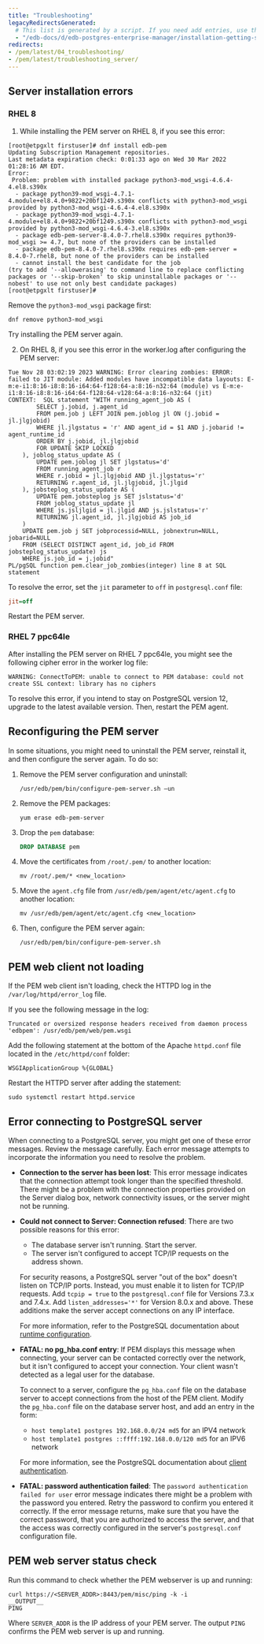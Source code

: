 ```yaml
---
title: "Troubleshooting"
legacyRedirectsGenerated:
  # This list is generated by a script. If you need add entries, use the `legacyRedirects` key.
  - "/edb-docs/d/edb-postgres-enterprise-manager/installation-getting-started/upgrade-migration-guide/8.0/troubleshooting.html"
redirects:
- /pem/latest/04_troubleshooting/
- /pem/latest/troubleshooting_server/
---
```


<div id="Troubleshooting" class="registered_link"></div>

##  Server installation errors

### RHEL 8

1. While installing the PEM server on RHEL 8, if you see this error:

```text
[root@etpgxlt firstuser]# dnf install edb-pem
Updating Subscription Management repositories.
Last metadata expiration check: 0:01:33 ago on Wed 30 Mar 2022 01:28:16 AM EDT.
Error: 
 Problem: problem with installed package python3-mod_wsgi-4.6.4-4.el8.s390x
  - package python39-mod_wsgi-4.7.1-4.module+el8.4.0+9822+20bf1249.s390x conflicts with python3-mod_wsgi provided by python3-mod_wsgi-4.6.4-4.el8.s390x
  - package python39-mod_wsgi-4.7.1-4.module+el8.4.0+9822+20bf1249.s390x conflicts with python3-mod_wsgi provided by python3-mod_wsgi-4.6.4-3.el8.s390x
  - package edb-pem-server-8.4.0-7.rhel8.s390x requires python39-mod_wsgi >= 4.7, but none of the providers can be installed
  - package edb-pem-8.4.0-7.rhel8.s390x requires edb-pem-server = 8.4.0-7.rhel8, but none of the providers can be installed
  - cannot install the best candidate for the job
(try to add '--allowerasing' to command line to replace conflicting packages or '--skip-broken' to skip uninstallable packages or '--nobest' to use not only best candidate packages)
[root@etpgxlt firstuser]# 
```

  Remove the `python3-mod_wsgi` package first:

```shell
dnf remove python3-mod_wsgi
```

Try installing the PEM server again.

2. On RHEL 8, if you see this error in the worker.log after configuring the PEM server:

```text
Tue Nov 28 03:02:19 2023 WARNING: Error clearing zombies: ERROR:  failed to JIT module: Added modules have incompatible data layouts: E-m:e-i1:8:16-i8:8:16-i64:64-f128:64-a:8:16-n32:64 (module) vs E-m:e-i1:8:16-i8:8:16-i64:64-f128:64-v128:64-a:8:16-n32:64 (jit)
CONTEXT:  SQL statement "WITH running_agent_job AS (
		SELECT j.jobid, j.agent_id
		FROM pem.job j LEFT JOIN pem.joblog jl ON (j.jobid = jl.jlgjobid)
		WHERE jl.jlgstatus = 'r' AND agent_id = $1 AND j.jobarid != agent_runtime_id
		ORDER BY j.jobid, jl.jlgjobid
		FOR UPDATE SKIP LOCKED
	), joblog_status_update AS (
		UPDATE pem.joblog jl SET jlgstatus='d'
		FROM running_agent_job r
		WHERE r.jobid = jl.jlgjobid AND jl.jlgstatus='r'
		RETURNING r.agent_id, jl.jlgjobid, jl.jlgid
	), jobsteplog_status_update AS (
		UPDATE pem.jobsteplog js SET jslstatus='d'
		FROM joblog_status_update jl
		WHERE js.jsljlgid = jl.jlgid AND js.jslstatus='r'
		RETURNING jl.agent_id, jl.jlgjobid AS job_id
	)
	UPDATE pem.job j SET jobprocessid=NULL, jobnextrun=NULL, jobarid=NULL
	FROM (SELECT DISTINCT agent_id, job_id FROM jobsteplog_status_update) js
	WHERE js.job_id = j.jobid"
PL/pgSQL function pem.clear_job_zombies(integer) line 8 at SQL statement
```

  To resolve the error, set the `jit` parameter to `off` in `postgresql.conf` file:

  ```ini
  jit=off
  ```

  Restart the PEM server.

### RHEL 7 ppc64le

After installing the PEM server on RHEL 7 ppc64le, you might see the following cipher error in the worker log file:

```text
WARNING: ConnectToPEM: unable to connect to PEM database: could not create SSL context: library has no ciphers
```

To resolve this error, if you intend to stay on PostgreSQL version 12, upgrade to the latest available version. Then, restart the PEM agent.

## Reconfiguring the PEM server

In some situations, you might need to uninstall the PEM server, reinstall it, and then configure the server again. To do so:

1.  Remove the PEM server configuration and uninstall:

    ```shell
    /usr/edb/pem/bin/configure-pem-server.sh –un
    ```

2.  Remove the PEM packages:

    ```shell
    yum erase edb-pem-server
    ```

3.  Drop the `pem` database:

    ```sql
    DROP DATABASE pem
    ```

4.  Move the certificates from `/root/.pem/` to another location:

    ```shell
    mv /root/.pem/* <new_location>
    ```

5.  Move the `agent.cfg` file from `/usr/edb/pem/agent/etc/agent.cfg` to another location:

    ```shell
    mv /usr/edb/pem/agent/etc/agent.cfg <new_location>
    ```

6.  Then, configure the PEM server again:

    ```shell
    /usr/edb/pem/bin/configure-pem-server.sh
    ```

## PEM web client not loading

If the PEM web client isn't loading, check the HTTPD log in the `/var/log/httpd/error_log` file. 

If you see the following message in the log:

```text
Truncated or oversized response headers received from daemon process 'edbpem': /usr/edb/pem/web/pem.wsgi
```

Add the following statement at the bottom of the Apache `httpd.conf` file located in the `/etc/httpd/conf` folder:

```shell
WSGIApplicationGroup %{GLOBAL}
```

Restart the HTTPD server after adding the statement:

```shell
sudo systemctl restart httpd.service
```
## Error connecting to PostgreSQL server

When connecting to a PostgreSQL server, you might get one of these error messages. Review the message carefully. Each error message attempts to incorporate the information you need to resolve the problem. 

- **Connection to the server has been lost**: This error message indicates that the connection attempt took longer than the specified threshold. There might be a problem with the connection properties provided on the Server dialog box, network connectivity issues, or the server might not be running.

- **Could not connect to Server: Connection refused**: There are two possible reasons for this error:  

    -   The database server isn't running. Start the server.
    -   The server isn't configured to accept TCP/IP requests on the address shown.

    For security reasons, a PostgreSQL server "out of the box" doesn't listen on TCP/IP ports. Instead, you must enable it to listen for TCP/IP requests. Add `tcpip = true` to the `postgresql.conf` file for Versions 7.3.x and 7.4.x. Add `listen_addresses='*'` for Version 8.0.x and above. These additions make the server accept connections on any IP interface.

    For more information, refer to the PostgreSQL documentation about [runtime configuration](http://www.postgresql.org/docs/current/interactive/runtime-config.html).

- **FATAL: no pg_hba.conf entry**: If PEM displays this message when connecting, your server can be contacted correctly over the network, but it isn't configured to accept your connection. Your client wasn't detected as a legal user for the database.

    To connect to a server, configure the `pg_hba.conf` file on the database server to accept connections from the host of the PEM client. Modify the `pg_hba.conf` file on the database server host, and add an entry in the form:

    -   `host template1 postgres 192.168.0.0/24 md5` for an IPV4 network
    -   `host template1 postgres ::ffff:192.168.0.0/120 md5` for an IPV6 network

    For more information, see the PostgreSQL documentation about [client authentication](http://www.postgresql.org/docs/current/interactive/client-authentication.html).

- **FATAL: password authentication failed**: The `password authentication failed for user` error message indicates there might be a problem with the password you entered. Retry the password to confirm you entered it correctly. If the error message returns, make sure that you have the correct password, that you are authorized to access the server, and that the access was correctly configured in the server's `postgresql.conf` configuration file.

## PEM web server status check

Run this command to check whether the PEM webserver is up and running:

```shell
curl https://<SERVER_ADDR>:8443/pem/misc/ping -k -i
__OUTPUT__
PING
```

Where `SERVER_ADDR` is the IP address of your PEM server. The output `PING` confirms the PEM web server is up and running.